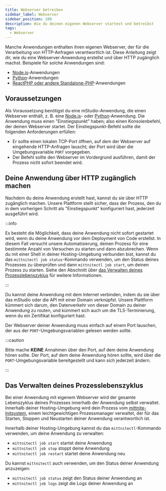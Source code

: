 ```yaml
---
title: Webserver betreiben
sidebar_label: Webserver
sidebar_position: 100
description: Wie du deinen eigenen Webserver startest und betreibst
tags:
  - Webserver
---
```


Manche Anwendungen enthalten ihren eigenen Webserver, der für die Verarbeitung von HTTP-Anfragen verantwortlich ist. Diese Anleitung zeigt dir, wie du eine Webserver-Anwendung erstellst und über HTTP zugänglich machst. Beispiele für solche Anwendungen sind:

- [Node.js](../nodejs)-Anwendungen
- [Python](../python)-Anwendungen
- [ReactPHP oder andere Standalone-PHP](../php-worker)-Anwendungen

## Voraussetzungen

Als Voraussetzung benötigst du eine mStudio-Anwendung, die einen Webserver enthält, z. B. eine [Node.js](../nodejs)- oder [Python](../python)-Anwendung. Die Anwendung muss einen "Einstiegspunkt" haben; also einen Konsolenbefehl, der deinen Webserver startet. Der Einstiegspunkt-Befehl sollte die folgenden Anforderungen erfüllen:

- Er sollte einen lokalen TCP-Port öffnen, auf dem der Webserver auf eingehende HTTP-Anfragen lauscht; der Port wird über die Umgebungsvariable `PORT` vorgegeben.
- Der Befehl sollte den Webserver im Vordergrund ausführen, damit der Prozess nicht sofort beendet wird.

## Deine Anwendung über HTTP zugänglich machen

Nachdem du deine Anwendung erstellt hast, kannst du sie über HTTP zugänglich machen. Unsere Plattform stellt sicher, dass der Prozess, den du in dem vorherigen Schritt als "Einstiegspunkt" konfiguriert hast, jederzeit ausgeführt wird.

:::info

Es besteht die Möglichkeit, dass deine Anwendung nicht sofort gestartet wird, wenn du deine Anwendung _vor_ dem Deployment von Code erstellst. In diesem Fall versucht unsere Automatisierung, deinen Prozess für eine bestimmte Anzahl von Versuchen zu starten und dann abzubrechen. Wenn du mit einer Shell in deiner Hosting-Umgebung verbunden bist, kannst du das `mittnitectl job status`-Kommando verwenden, um den Status deines Prozesses zu überprüfen und dann `mittnitectl job start`, um deinen Prozess zu starten. Siehe den Abschnitt über [das Verwalten deines Prozesslebenszyklus](#das-verwalten-deines-prozesslebenszyklus) für weitere Informationen.

:::

Du kannst deine Anwendung mit dem Internet verbinden, indem du sie über das mStudio oder die API mit einer Domain verknüpfst. Unsere Plattform kümmert sich darum, den Datenverkehr von dieser Domain zu deiner Anwendung zu routen, und kümmert sich auch um die TLS-Terminierung, wenn du ein Zertifikat konfiguriert hast.

Der Webserver deiner Anwendung muss einfach auf einem Port lauschen, der aus der `PORT`-Umgebungsvariablen gelesen werden sollte.

:::caution

Bitte mache **KEINE** Annahmen über den Port, auf dem deine Anwendung hören sollte. Der Port, auf dem deine Anwendung hören sollte, wird über die `PORT`-Umgebungsvariable bereitgestellt und kann sich jederzeit ändern.

:::

## Das Verwalten deines Prozesslebenszyklus

Bei einer Anwendung mit eigenem Webserver wird der gesamte Lebenszyklus deines Prozesses innerhalb der Anwendung selbst verwaltet. Innerhalb deiner Hosting-Umgebung wird dein Prozess vom [mittnite-Initsystem](https://github.com/mittwald/mittnite), einem leichtgewichtigen Prozessmanager verwaltet, der für das Starten, Stoppen und Neustarten deiner Anwendung verantwortlich ist.

Innerhalb deiner Hosting-Umgebung kannst du das `mittnitectl`-Kommando verwenden, um deine Anwendung zu verwalten:

- `mittnitectl job start` startet deine Anwendung
- `mittnitectl job stop` stoppt deine Anwendung
- `mittnitectl job restart` startet deine Anwendung neu

Du kannst `mittnitectl` auch verwenden, um den Status deiner Anwendung anzuzeigen:

- `mittnitectl job status` zeigt den Status deiner Anwendung an
- `mittnitectl job logs` zeigt die Logs deiner Anwendung an
